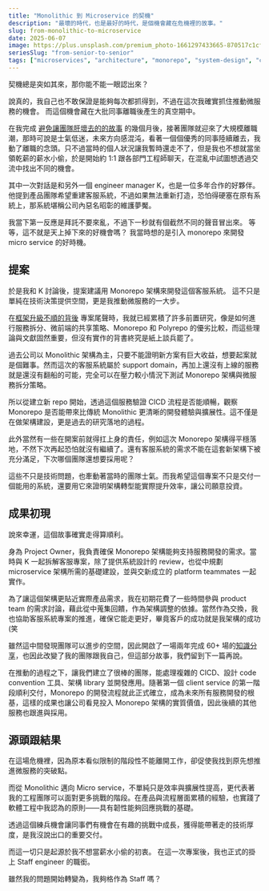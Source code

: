 ```yaml
---
title: "Monolithic 到 Microservice 的契機"
description: "最壞的時代，也是最好的時代，是個機會藏在危機裡的故事。"
slug: from-monolithic-to-microservice
date: 2025-06-07
image: https://plus.unsplash.com/premium_photo-1661297433665-870517c1cf6f?q=80&w=880&auto=format&fit=crop&ixlib=rb-4.1.0&ixid=M3wxMjA3fDB8MHxwaG90by1wYWdlfHx8fGVufDB8fHx8fA%3D%3D
seriesSlug: "from-senior-to-senior"
tags: ["microservices", "architecture", "monorepo", "system-design", "career-growth", "resilience"]
---
```


契機總是突如其來，那你能不能一眼認出來？

說真的，我自己也不敢保證是能夠每次都抓得到，不過在這次我確實抓住推動微服務的機會。
而這個機會藏在大批同事離職後產生的真空期中。

在我完成 [避免讓團隊肝壞去的的故事](/zh/posts/avoid-team-burnout) 的幾個月後，接著團隊就迎來了大規模離職潮，那時可說是士氣低迷，未來方向感混沌，看著一個個優秀的同事陸續離去，我動了離職的念頭。只不過當時的個人狀況讓我暫時還走不了，但是我也不想就當坐領乾薪的薪水小偷，於是開始約 1:1 跟各部門工程師聊天，在混亂中試圖想透過交流中找出不同的機會。

<Spacer />

其中一次對話是和另外一個 engineer manager K，也是一位多年合作的好夥伴。他提到產品團隊希望重建客服系統，不過如果無法重新打造，恐怕得硬塞在原有系統上，那系統堪稱公司內惡名昭彰的維護夢魘。

我當下第一反應是拜託不要來亂，不過下一秒就有個截然不同的聲音冒出來。
等等，這不就是天上掉下來的好機會嗎？
我當時想的是引入 monorepo 來開發 micro service 的好時機。

## 提案

於是我和 K 討論後，提案建議用 Monorepo 架構來開發這個客服系統。
這不只是單純在技術決策提供空間，更是我推動微服務的一大步。

在[框架升級不順的背後](/zh/posts/turn-frustration-into-team-alignment) 專案尾聲時，我就已經累積了許多前置研究，像是如何進行服務拆分、微前端的共享策略、Monorepo 和 Polyrepo 的優劣比較，而這些理論與文獻固然重要，但沒有實作的背書終究是紙上談兵罷了。

過去公司以 Monolithic 架構為主，只要不能證明新方案有巨大收益，想要起案就是個難事。然而這次的客服系統屬於 support domain，再加上還沒有上線的服務就是還沒有翻船的可能，完全可以在壓力較小情況下測試 Monorepo 架構與微服務拆分策略。

所以從建立新 repo 開始，透過這個服務驗證 CICD 流程是否能順暢，觀察 Monorepo 是否能帶來比傳統 Monolithic 更清晰的開發體驗與擴展性。這不僅是在做架構建設，更是過去的研究落地的過程。

此外當然有一些在開案前就得扛上身的責任，例如這次 Monorepo 架構得平穩落地，不然下次再起恐怕就沒有繼續了。還有客服系統的需求不能在這套新架構下被充分滿足，下次哪個團隊還想要採用呢？

這些不只是技術問題，也牽動著當時的團隊士氣。而我希望這個專案不只是交付一個能用的系統，還要用它來證明架構轉型能實際提升效率，讓公司願意投資。

## 成果初現

說來幸運，這個故事確實走得算順利。

身為 Project Owner，我負責確保 Monorepo 架構能夠支持服務開發的需求。當時與 K 一起拆解客服專案，除了提供系統設計的 review，也從中規劃 microservice 架構所需的基礎建設，並與交新成立的 platform teammates 一起實作。

為了讓這個架構更貼近實際產品需求，我在初期花費了一些時間參與 product team 的需求討論，藉此從中蒐集回饋，作為架構調整的依據。當然作為交換，我也協助客服系統專案的推進，確保它能走更好，畢竟客戶的成功就是我架構的成功 (笑

雖然這中間發現團隊可以進步的空間，因此開啟了一場兩年完成 60+ 場的[知識分享](/zh/posts/knowledge-sharing-journey)，也因此改變了我的團隊跟我自己，但這部分故事，我們留到下一篇再說。

在推動的過程之下，讓我們建立了很棒的團隊，能處理複雜的 CICD、設計 code convention 工具、架構 library 並開發應用。隨著第一個 client service 的第一階段順利交付，Monorepo 的開發流程就此正式確立，成為未來所有服務開發的根基，這樣的成果也讓公司看見投入 Monorepo 架構的實質價值，因此後續的其他服務也跟進與採用。

## 源頭跟結果

在這場危機裡，因為原本看似限制的階段性不能離開工作，卻促使我找到原先想推進微服務的突破點。

而從 Monolithic 邁向 Micro service，不單純只是效率與擴展性提高，更代表著我的工程團隊可以面對更多挑戰的階段。在產品與流程層面累積的經驗，也實踐了軟體工程中我認為的原則——具有韌性能夠回應挑戰的基礎。

透過這個練兵機會讓同事們有機會在有趣的挑戰中成長，獲得能帶著走的技術厚度，是我沒說出口的重要交付。

<Spacer />

而這一切只是起源於我不想當薪水小偷的初衷。
在這一次專案後，我也正式的掛上 Staff engineer 的職銜。

雖然我的問題開始轉變為，我夠格作為 Staff 嗎？

